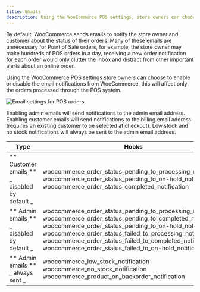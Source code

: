 ```yaml
---
title: Emails
description: Using the WooCommerce POS settings, store owners can choose to enable or disable the email notifications from WooCommerce.
---
```


By default, WooCommerce sends emails to notify the store owner and customer about the status of their orders.
Many of these emails are unnecessary for Point of Sale orders, for example, the store owner may make hundreds of POS orders in a day, receiving a new order notification for each order would only clutter the inbox and distract from other important alerts about an online order.

Using the WooCommerce POS settings store owners can choose to enable or disable the email notifications from WooCommerce, this will affect only the orders processed through the POS system.

![Email settings for POS orders.](https://wcpos.com/wp-content/uploads/2015/07/email-settings.png "Email settings for POS orders")

Enabling admin emails will send notifications to the admin email address. Enabling customer emails will send notifications to the billing email address (requires an existing customer to be selected at checkout). Low stock and no stock notifications will always be sent to the admin email address.

| Type                                                 | Hooks                                                                                                                                                                                                                                                                                                                                                                                           |
| ---------------------------------------------------- | ----------------------------------------------------------------------------------------------------------------------------------------------------------------------------------------------------------------------------------------------------------------------------------------------------------------------------------------------------------------------------------------------- |
| ** Customer emails ** <br /> _ disabled by default _ | woocommerce_order_status_pending_to_processing_notification <br /> woocommerce_order_status_pending_to_on-hold_notification <br /> woocommerce_order_status_completed_notification                                                                                                                                                                                                              |
| ** Admin emails ** <br /> _ disabled by default _    | woocommerce_order_status_pending_to_processing_notification <br /> woocommerce_order_status_pending_to_completed_notification <br /> woocommerce_order_status_pending_to_on-hold_notification <br /> woocommerce_order_status_failed_to_processing_notification <br /> woocommerce_order_status_failed_to_completed_notification <br /> woocommerce_order_status_failed_to_on-hold_notification |
| ** Admin emails ** <br /> _ always sent _            | woocommerce_low_stock_notification <br /> woocommerce_no_stock_notification <br /> woocommerce_product_on_backorder_notification                                                                                                                                                                                                                                                                |
